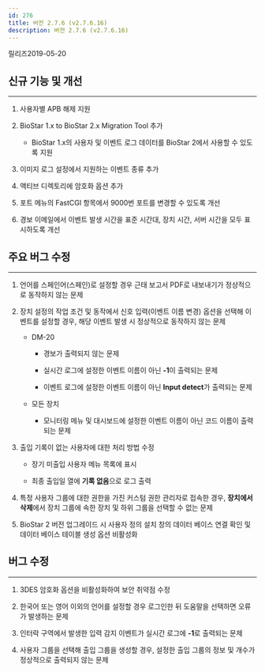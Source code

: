 ```yaml
---
id: 276
title: 버전 2.7.6 (v2.7.6.16)
description: 버전 2.7.6 (v2.7.6.16)
---
```


릴리즈<Separator/>2019-05-20

## 신규 기능 및 개선

---

1. 사용자별 APB 해제 지원

1. BioStar 1.x to BioStar 2.x Migration Tool 추가

    * BioStar 1.x의 사용자 및 이벤트 로그 데이터를 BioStar 2에서 사용할 수 있도록 지원

1. 이미지 로그 설정에서 지원하는 이벤트 종류 추가

1. 액티브 디렉토리에 암호화 옵션 추가

1. 포트 메뉴의 FastCGI 항목에서 9000번 포트를 변경할 수 있도록 개선

1. 경보 이메일에서 이벤트 발생 시간을 표준 시간대, 장치 시간, 서버 시간을 모두 표시하도록 개선

## 주요 버그 수정

---

1. 언어를 스페인어(스페인)로 설정할 경우 근태 보고서 PDF로 내보내기가 정상적으로 동작하지 않는 문제

1. 장치 설정의 작업 조건 및 동작에서 신호 입력(이벤트 이름 변경) 옵션을 선택해 이벤트를 설정할 경우, 해당 이벤트 발생 시 정상적으로 동작하지 않는 문제

    * DM-20

        * 경보가 출력되지 않는 문제

        * 실시간 로그에 설정한 이벤트 이름이 아닌 **-1**이 출력되는 문제

        * 이벤트 로그에 설정한 이벤트 이름이 아닌 **Input detect**가 출력되는 문제

    * 모든 장치

        * 모니터링 메뉴 및 대시보드에 설정한 이벤트 이름이 아닌 코드 이름이 출력되는 문제

1. 출입 기록이 없는 사용자에 대한 처리 방법 수정

    * 장기 미출입 사용자 메뉴 목록에 표시

    * 최종 출입일 열에 **기록 없음**으로 로그 출력

1. 특정 사용자 그룹에 대한 권한을 가진 커스텀 권한 관리자로 접속한 경우, **장치에서 삭제**에서 장치 그룹에 속한 장치 및 하위 그룹을 선택할 수 없는 문제

1. BioStar 2 버전 업그레이드 시 사용자 정의 설치 창의 데이터 베이스 연결 확인 및 데이터 베이스 테이블 생성 옵션 비활성화

## 버그 수정

---

1. 3DES 암호화 옵션을 비활성화하여 보안 취약점 수정

1. 한국어 또는 영어 이외의 언어를 설정할 경우 로그인한 뒤 도움말을 선택하면 오류가 발생하는 문제

1. 인터락 구역에서 발생한 입력 감지 이벤트가 실시간 로그에 **-1**로 출력되는 문제

1. 사용자 그룹을 선택해 출입 그룹을 생성할 경우, 설정한 출입 그룹의 정보 및 개수가 정상적으로 출력되지 않는 문제